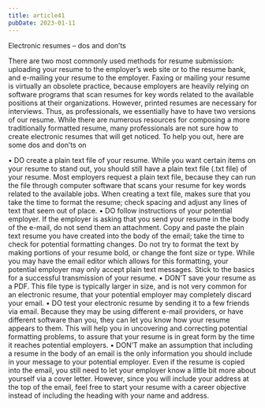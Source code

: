 ```yaml
---
title: article41
pubDate: 2023-01-11
---
```


Electronic resumes – dos and don’ts

There are two most commonly used methods for resume submission: uploading your resume to the employer’s web site or to the resume bank, and e-mailing your resume to the employer. Faxing or mailing your resume is virtually an obsolete practice, because employers are heavily relying on software programs that scan resumes for key words related to the available positions at their organizations. However, printed resumes are necessary for interviews. Thus, as professionals, we essentially have to have two versions of our resume. While there are numerous resources for composing a more traditionally formatted resume, many professionals are not sure how to create electronic resumes that will get noticed. To help you out, here are some dos and don’ts on 

•	DO create a plain text file of your resume. While you want certain items on your resume to stand out, you should still have a plain text file (.txt file) of your resume. Most employers request a plain text file, because they can run the file through computer software that scans your resume for key words related to the available jobs. When creating a text file, makes sure that you take the time to format the resume; check spacing and adjust any lines of text that seem out of place. 
•	DO follow instructions of your potential employer. If the employer is asking that you send your resume in the body of the e-mail, do not send them an attachment. Copy and paste the plain text resume you have created into the body of the email; take the time to check for potential formatting changes. Do not try to format the text by making portions of your resume bold, or change the font size or type. While you may have the email editor which allows for this formatting, your potential employer may only accept plain text messages. Stick to the basics for a successful transmission of your resume. 
•	DON’T save your resume as a PDF. This file type is typically larger in size, and is not very common for an electronic resume, that your potential employer may completely discard your email. 
•	DO test your electronic resume by sending it to a few friends via email. Because they may be using different e-mail providers, or have different software than you, they can let you know how your resume appears to them. This will help you in uncovering and correcting potential formatting problems, to assure that your resume is in great form by the time it reaches potential employers. 
•	DON’T make an assumption that including a resume in the body of an email is the only information you should include in your message to your potential employer. Even if the resume is copied into the email, you still need to let your employer know a little bit more about yourself via a cover letter. However, since you will include your address at the top of the email, feel free to start your resume with a career objective instead of including the heading with your name and address.